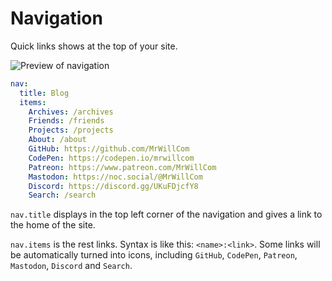 # Navigation

Quick links shows at the top of your site.

![Preview of navigation](./img/navigation.png)

```yaml filename="theme/hexo-theme-cupertino/_config.yml"
nav:
  title: Blog
  items:
    Archives: /archives
    Friends: /friends
    Projects: /projects
    About: /about
    GitHub: https://github.com/MrWillCom
    CodePen: https://codepen.io/mrwillcom
    Patreon: https://www.patreon.com/MrWillCom
    Mastodon: https://noc.social/@MrWillCom
    Discord: https://discord.gg/UKuFDjcfY8
    Search: /search
```

`nav.title` displays in the top left corner of the navigation and gives a link to the home of the site.

`nav.items` is the rest links. Syntax is like this: `<name>:<link>`. Some links will be automatically turned into icons, including `GitHub`, `CodePen`, `Patreon`, `Mastodon`, `Discord` and `Search`.
